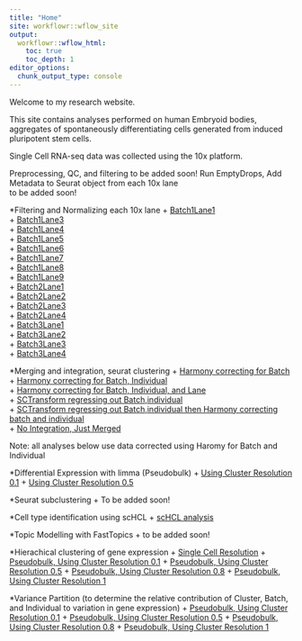 ```yaml
---
title: "Home"
site: workflowr::wflow_site
output:
  workflowr::wflow_html:
    toc: true
    toc_depth: 1
editor_options:
  chunk_output_type: console
---
```


Welcome to my research website.

This site contains analyses performed on human Embryoid bodies, aggregates of spontaneously differentiating cells generated from induced pluripotent stem cells. 

Single Cell RNA-seq data was collected using the 10x platform.

Preprocessing, QC, and filtering
to be added soon!
Run EmptyDrops, Add Metadata to Seurat object from each 10x lane  
to be added soon!
  
*Filtering and Normalizing each 10x lane
  + [Batch1Lane1](SampleFilteringandSCT_Batch1Lane1.html)  
  + [Batch1Lane3](SampleFilteringandSCT_Batch1Lane3.html)  
  + [Batch1Lane4](SampleFilteringandSCT_Batch1Lane4.html)  
  + [Batch1Lane5](SampleFilteringandSCT_Batch1Lane5.html)  
  + [Batch1Lane6](SampleFilteringandSCT_Batch1Lane6.html)  
  + [Batch1Lane7](SampleFilteringandSCT_Batch1Lane7.html)  
  + [Batch1Lane8](SampleFilteringandSCT_Batch1Lane8.html)  
  + [Batch1Lane9](SampleFilteringandSCT_Batch1Lane9.html)  
  + [Batch2Lane1](SampleFilteringandSCT_Batch2Lane1.html)  
  + [Batch2Lane2](SampleFilteringandSCT_Batch2Lane2.html)  
  + [Batch2Lane3](SampleFilteringandSCT_Batch2Lane3.html)  
  + [Batch2Lane4](SampleFilteringandSCT_Batch2Lane4.html)  
  + [Batch3Lane1](SampleFilteringandSCT_Batch3Lane1.html)  
  + [Batch3Lane2](SampleFilteringandSCT_Batch3Lane2.html)  
  + [Batch3Lane3](SampleFilteringandSCT_Batch3Lane3.html)  
  + [Batch3Lane4](SampleFilteringandSCT_Batch3Lane4.html)  

*Merging and integration, seurat clustering
+ [Harmony correcting for Batch](IntegrateAnalysis.afterFilter.HarmonyBatch.html)
+ [Harmony correcting for Batch, Individual](IntegrateAnalysis.afterFilter.HarmonyBatchindividual.html)  
+ [Harmony correcting for Batch, Individual, and Lane](IntegrateAnalysis.afterFilter.HarmonyBatchSampleIDindividual.html)  
+ [SCTransform regressing out Batch,individual](IntegrateAnalysis.afterFilter.SCTregressBatchIndividual.html)  
+ [SCTransform regressing out Batch,individual then Harmony correcting batch and individual](IntegrateAnalysis.afterFilter.SCTregressBatchIndividualHarmonyBatchindividual.html)  
+ [No Integration, Just Merged](IntegrateAnalysis.afterFilter.NOHARMONYjustmerge.html)


Note: all analyses below use data corrected using Haromy for Batch and Individual 

*Differential Expression with limma (Pseudobulk)
+ [Using Cluster Resolution 0.1](Pseudobulk_Limma_Harmony.BatchIndividual_ClusterRes0.1_minPCT0.2.Rmd)
+ [Using Cluster Resolution 0.5](Pseudobulk_Limma_Harmony.BatchIndividual_ClusterRes0.5_minPCT0.2.Rmd)

*Seurat subclustering
+ To be added soon!

*Cell type identification using scHCL
+ [scHCL analysis](RunscHCL_HarmonyBatchInd.Rmd)

*Topic Modelling with FastTopics
+ to be added soon!
  
*Hierachical clustering of gene expression
+ [Single Cell Resolution](SingleCell_HierarchicalClustering_NoGeneFilter.Rmd)
+ [Pseudobulk, Using Cluster Resolution 0.1](Pseudobulk_HierarchicalClustering_Harmony.Batchindividual_ClusterRes0.1_minPCT0.2.Rmd)
+ [Pseudobulk, Using Cluster Resolution 0.5](Pseudobulk_HierarchicalClustering_Harmony.Batchindividual_ClusterRes0.5_minPCT0.2.Rmd)
+ [Pseudobulk, Using Cluster Resolution 0.8](Pseudobulk_HierarchicalClustering_Harmony.Batchindividual_ClusterRes0.8_minPCT0.2.Rmd)
+ [Pseudobulk, Using Cluster Resolution 1](Pseudobulk_HierarchicalClustering_Harmony.Batchindividual_ClusterRes1_minPCT0.2.Rmd)

*Variance Partition (to determine the relative contribution of Cluster, Batch, and Individual to variation in gene expression)
+ [Pseudobulk, Using Cluster Resolution 0.1](Pseudobulk_VariancePartition_Harmony.Batchindividual_ClusterRes0.1_minPCT0.2.Rmd)
+ [Pseudobulk, Using Cluster Resolution 0.5](Pseudobulk_VariancePartition_Harmony.Batchindividual_ClusterRes0.5_minPCT0.2.Rmd)
+ [Pseudobulk, Using Cluster Resolution 0.8](Pseudobulk_VariancePartition_Harmony.Batchindividual_ClusterRes0.8_minPCT0.2.Rmd)
+ [Pseudobulk, Using Cluster Resolution 1](Pseudobulk_VariancePartition_Harmony.Batchindividual_ClusterRes1_minPCT0.2.Rmd)



